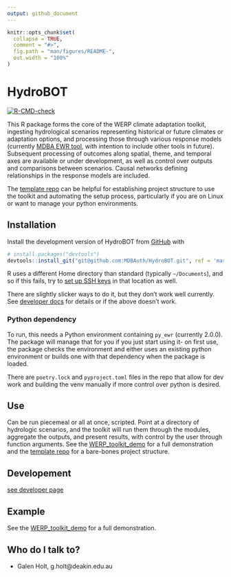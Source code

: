 ```yaml
---
output: github_document
---
```


<!-- README.md is generated from README.Rmd. Please edit that file -->

```r
knitr::opts_chunk$set(
  collapse = TRUE,
  comment = "#>",
  fig.path = "man/figures/README-",
  out.width = "100%"
)
```

# HydroBOT

<!-- badges: start -->
[![R-CMD-check](https://github.com/MDBAuth/HydroBOT/actions/workflows/R-CMD-check.yaml/badge.svg)](https://github.com/MDBAuth/HydroBOT/actions/workflows/R-CMD-check.yaml)
<!-- badges: end -->

This R package forms the core of the WERP climate adaptation toolkit, ingesting hydrological scenarios representing historical or future climates or adaptation options, and processing those through various response models (currently [MDBA EWR tool](https://github.com/MDBAuth/EWR_tool), with intention to include other tools in future). Subsequent processing of outcomes along spatial, theme, and temporal axes are available or under development, as well as control over outputs and comparisons between scenarios. Causal networks defining relationships in the response models are included.

The [template repo](https://github.com/MDBAuth/toolkit_use) can be helpful for establishing project structure to use the toolkit and automating the setup process, particularly if you are on Linux or want to manage your python environments.

## Installation

Install the development version of HydroBOT from [GitHub](https://github.com/MDBAuth/HydroBOT) with 

``` r
# install.packages("devtools")
devtools::install_git("git@github.com:MDBAuth/HydroBOT.git", ref = 'master', force = TRUE, upgrade = 'ask', git = 'external')
```

R uses a different Home directory than standard (typically `~/Documents`), and so if this fails, try to [set up SSH keys](https://docs.github.com/en/authentication/connecting-to-github-with-ssh/generating-a-new-ssh-key-and-adding-it-to-the-ssh-agent) in that location as well.

There are slightly slicker ways to do it, but they don't work well currently. See [developer docs](developer.md) for details or if the above doesn't work.

### Python dependency
To run, this needs a Python environment containing `py_ewr` (currently 2.0.0). The package will manage that for you if you just start using it- on first use, the package checks the environment and either uses an existing python environment or builds one with that dependency when the package is loaded. 

There are `poetry.lock` and `pyproject.toml` files in the repo that allow for dev work and building the venv manually if more control over python is desired.


## Use
Can be run piecemeal or all at once, scripted. Point at a directory of hydrologic scenarios, and the toolkit will run them through the modules, aggregate the outputs, and present results, with control by the user through function arguments. See the [WERP_toolkit_demo](https://mdbauth.github.io/WERP_toolkit_demo/) for a full demonstration and the [template repo](https://github.com/MDBAuth/toolkit_use) for a bare-bones project structure.

## Developement 
[see developer page](developer.md)


## Example

See the [WERP_toolkit_demo](https://mdbauth.github.io/WERP_toolkit_demo/) for a full demonstration.

## Who do I talk to? ##

* Galen Holt, g.holt@deakin.edu.au
